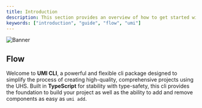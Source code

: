 ```yaml
---
title: Introduction
description: This section provides an overview of how to get started with the UMI Flow package.
keywords: ["introduction", "guide", "flow", "umi"]
---
```


![Banner](/images/banner-umi-dark.png "UMI")

## Flow

Welcome to **UMI CLI**, a powerful and flexible cli package designed to simplify the process of creating high-quality, comprehensive
projects using the UHS. Built in **TypeScript** for stability with type-safety, this cli provides the foundation to build your project as well as the ability to add and remove components as easy as `umi add`.
